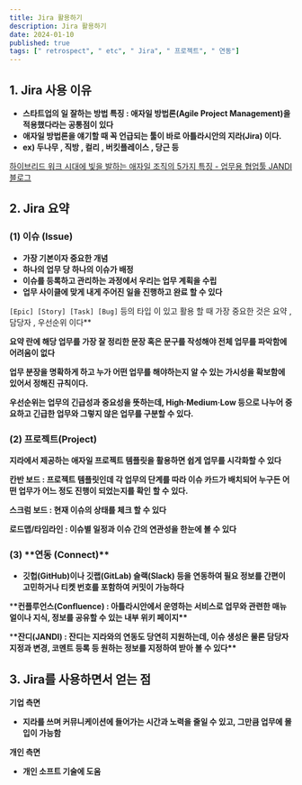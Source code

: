 ```yaml
---
title: Jira 활용하기
description: Jira 활용하기
date: 2024-01-10
published: true
tags: [" retrospect", " etc", " Jira", " 프로젝트", " 연동"]
---
```


## 1. Jira 사용 이유

- **스타트업의 일 잘하는 방법 특징 : 애자일 방법론(Agile Project Management)을 적용했다라는 공통점이 있다**
- **애자일 방법론을 얘기할 때 꼭 언급되는 툴이 바로 아틀라시안의 지라(Jira) 이다.**
- **ex) 두나무 , 직방 , 컬리 , 버킷플레이스 , 당근 등**

[하이브리드 워크 시대에 빛을 발하는 애자일 조직의 5가지 특징 - 업무용 협업툴 JANDI 블로그](https://blog.jandi.com/ko/2022/02/11/strategic_collaboration/)

## 2. Jira 요약

### (1) 이슈 (Issue)

- **가장 기본이자 중요한 개념**
- **하나의 업무 당 하나의 이슈가 배정**
- **이슈를 등록하고 관리하는 과정에서 우리는 업무 계획을 수립**
- **업무 사이클에 맞게 내게 주어진 일을 진행하고 완료 할 수 있다**

`[Epic] [Story] [Task] [Bug]` 등의 타입 이 있고 활용 할 때 가장 중요한 것은 요약 , 담당자 , 우선순위 이다\*\*

**요약 란에 해당 업무를 가장 잘 정리한 문장 혹은 문구를 작성해야 전체 업무를 파악함에 어려움이 없다**

**업무 분장을 명확하게 하고 누가 어떤 업무를 해야하는지 알 수 있는 가시성을 확보함에 있어서 정해진 규칙이다.**

**우선순위는 업무의 긴급성과 중요성을 뜻하는데, High·Medium·Low 등으로 나누어 중요하고 긴급한 업무와 그렇지 않은 업무를 구분할 수 있다.**

### **(2) 프로젝트(Project)**

**지라에서 제공하는 애자일 프로젝트 템플릿을 활용하면 쉽게 업무를 시각화할 수 있다**

**칸반 보드 : 프로젝트 템플릿인데 각 업무의 단계를 따라 이슈 카드가 배치되어 누구든 어떤 업무가 어느 정도 진행이 되었는지를 확인 할 수 있다.**

**스크럼 보드 : 현재 이슈의 상태를 체크 할 수 있다**

**로드맵/타임라인 : 이슈별 일정과 이슈 간의 연관성을 한눈에 볼 수 있다**

### (3) \***\*연동 (Connect)\*\***

- **깃헙(GitHub)이나 깃랩(GitLab) 슬랙(Slack) 등을 연동하여 필요 정보를 간편이 고민하거나 티켓 번호를 포함하여 커밋이 가능하다**

\***\*컨플루언스(Confluence) : 아틀라시안에서 운영하는 서비스로 업무와 관련한 매뉴얼이나 지식, 정보를 공유할 수 있는 내부 위키 페이지\*\***

\***\*잔디(JANDI) : 잔디는 지라와의 연동도 당연히 지원하는데, 이슈 생성은 물론 담당자 지정과 변경, 코멘트 등록 등 원하는 정보를 지정하여 받아 볼 수 있다\*\***

## **3. Jira를 사용하면서 얻는 점**

**기업 측면**

- **지라를 쓰며 커뮤니케이션에 들어가는 시간과 노력을 줄일 수 있고, 그만큼 업무에 몰입이 가능함**

**개인 측면**

- **개인 소프트 기술에 도움**
